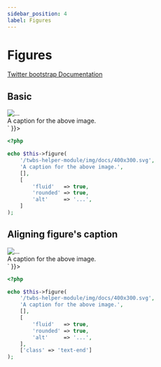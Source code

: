 ```yaml
---
sidebar_position: 4
label: Figures
---
```



# Figures

[Twitter bootstrap Documentation](https://getbootstrap.com/docs/5.1/content/figures/)

## Basic

<Tabs>
<TabItem value="result" label="Result" default>
  <HtmlCode bootstrapVersion="5.1">
      <div dangerouslySetInnerHTML={{ __html: `<figure class="figure">
    <img alt="..." class="figure-img img-fluid rounded" src="/twbs-helper-module/img/docs/400x300.svg"></img>
    <figcaption class="figure-caption">A caption for the above image.</figcaption>
</figure>` }}></div>
  </HtmlCode>
</TabItem>
<TabItem value="source" label="Source">

```php
<?php

echo $this->figure(
    '/twbs-helper-module/img/docs/400x300.svg',
    'A caption for the above image.',
    [],
    [
        'fluid'   => true,
        'rounded' => true,
        'alt'     => '...',
    ]
);

```

</TabItem>
</Tabs>

## Aligning figure's caption

<Tabs>
<TabItem value="result" label="Result" default>
  <HtmlCode bootstrapVersion="5.1">
      <div dangerouslySetInnerHTML={{ __html: `<figure class="figure">
    <img alt="..." class="figure-img img-fluid rounded" src="/twbs-helper-module/img/docs/400x300.svg"></img>
    <figcaption class="figure-caption text-end">A caption for the above image.</figcaption>
</figure>` }}></div>
  </HtmlCode>
</TabItem>
<TabItem value="source" label="Source">

```php
<?php

echo $this->figure(
    '/twbs-helper-module/img/docs/400x300.svg',
    'A caption for the above image.',
    [],
    [
        'fluid'   => true,
        'rounded' => true,
        'alt'     => '...',
    ],
    ['class' => 'text-end']
);

```

</TabItem>
</Tabs>

